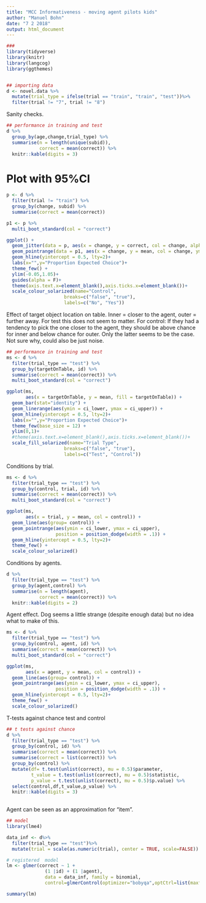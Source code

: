 ```yaml
---
title: "MCC Informativeness - moving agent pilots kids"
author: "Manuel Bohn"
date: "7 2 2018"
output: html_document
---
```


```r
###
library(tidyverse)
library(knitr)
library(langcog)
library(ggthemes)


## importing data
d <- novel.data %>%
  mutate(trial_type = ifelse(trial == "train", "train", "test"))%>%
  filter(trial != "7", trial != "8")


```

Sanity checks.
```r
## performance in training and test
d %>%
  group_by(age,change,trial_type) %>%
  summarise(n = length(unique(subid)), 
            correct = mean(correct)) %>%
  knitr::kable(digits = 3)

```

# Plot with 95%CI
```r

p <- d %>%
  filter(trial != "train") %>%
  group_by(change, subid) %>%
  summarise(correct = mean(correct)) 

p1 <- p %>%
  multi_boot_standard(col = "correct")

ggplot() +
  geom_jitter(data = p, aes(x = change, y = correct, col = change, alpha = .2),width = .3,height = .01)+
  geom_pointrange(data = p1, aes(x = change, y = mean, col = change, ymin = ci_lower, ymax = ci_upper),size = .8)+
  geom_hline(yintercept = 0.5, lty=2)+
  labs(x="",y="Proportion Expected Choice")+
  theme_few() +
  ylim(-0.05,1.05)+
  guides(alpha = F)+ 
  theme(axis.text.x=element_blank(),axis.ticks.x=element_blank())+
  scale_colour_solarized(name="Control",
                     breaks=c("false", "true"),
                     labels=c("No", "Yes"))
```

Effect of target object location on table. Inner = closer to the agent, outer = further away. 
For test this does not seem to matter. For control: If they had a tendency to pick the one closer to the agent, they should be above chance for inner and below chance for outer. Only the latter seems to be the case. Not sure why, could also be just noise. 
```r
## performance in training and test
ms <- d %>%
  filter(trial_type == "test") %>%
  group_by(targetOnTable, id) %>%
  summarise(correct = mean(correct)) %>%
  multi_boot_standard(col = "correct")

ggplot(ms, 
       aes(x = targetOnTable, y = mean, fill = targetOnTable)) +
  geom_bar(stat="identity") + 
  geom_linerange(aes(ymin = ci_lower, ymax = ci_upper)) + 
  geom_hline(yintercept = 0.5, lty=2)+
  labs(x="",y="Proportion Expected Choice")+
  theme_few(base_size = 12) +
  ylim(0,1)+
  #theme(axis.text.x=element_blank(),axis.ticks.x=element_blank())+
  scale_fill_solarized(name="Trial Type",
                     breaks=c("false", "true"),
                     labels=c("Test", "Control"))

```

Conditions by trial.
```r
ms <- d %>%
  filter(trial_type == "test") %>%
  group_by(control, trial, id) %>%
  summarise(correct = mean(correct)) %>%
  multi_boot_standard(col = "correct")

ggplot(ms, 
       aes(x = trial, y = mean, col = control)) +
  geom_line(aes(group= control)) + 
  geom_pointrange(aes(ymin = ci_lower, ymax = ci_upper), 
                  position = position_dodge(width = .1)) + 
  geom_hline(yintercept = 0.5, lty=2)+
  theme_few() + 
  scale_colour_solarized()
```

Conditions by agents.
```r
d %>%
  filter(trial_type == "test") %>%
  group_by(agent,control) %>%
  summarise(n = length(agent), 
            correct = mean(correct)) %>%
  knitr::kable(digits = 2)
```

Agent effect. Dog seems a little strange (despite enough data) but no idea what to make of this.
```r
ms <- d %>%
  filter(trial_type == "test") %>%
  group_by(control, agent, id) %>%
  summarise(correct = mean(correct)) %>%
  multi_boot_standard(col = "correct")

ggplot(ms, 
       aes(x = agent, y = mean, col = control)) +
  geom_line(aes(group= control)) + 
  geom_pointrange(aes(ymin = ci_lower, ymax = ci_upper), 
                  position = position_dodge(width = .1)) + 
  geom_hline(yintercept = 0.5, lty=2)+
  theme_few() + 
  scale_colour_solarized()
```

T-tests against chance test and control
```r
## t tests against chance
d %>%
  filter(trial_type == "test") %>%
  group_by(control, id) %>%
  summarise(correct = mean(correct)) %>%
  summarise(correct = list(correct)) %>%
  group_by(control) %>%
  mutate(df= t.test(unlist(correct), mu = 0.5)$parameter,
         t_value = t.test(unlist(correct), mu = 0.5)$statistic,
         p_value = t.test(unlist(correct), mu = 0.5)$p.value) %>%
  select(control,df,t_value,p_value) %>%
  knitr::kable(digits = 3)
 
```

Agent can be seen as an approximation for "item".

```r
## model
library(lme4)

data_inf <- d%>%
  filter(trial_type == "test")%>%
  mutate(trial = scale(as.numeric(trial), center = TRUE, scale=FALSE))

# registered  model
lm <- glmer(correct ~ 1 +
              (1 |id) + (1 |agent), 
              data = data_inf, family = binomial, 
              control=glmerControl(optimizer="bobyqa",optCtrl=list(maxfun=2e5)))

summary(lm)
```


